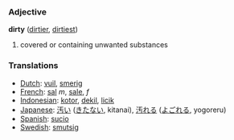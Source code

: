 === Adjective ===
'''dirty''' ([[dirtier]], [[dirtiest]])

#covered or containing unwanted substances

=== Translations ===
*[[Dutch]]: [[vuil]], [[smerig]]
*[[French]]: [[sal]] ''m'', [[sale]], ''f''
*[[Indonesian]]: [[kotor]], [[dekil]], [[licik]]
*[[Japanese]]: [[汚い]] ([[きたない]], kitanai), [[汚れる]] ([[よごれる]], yogoreru)
*[[Spanish]]: [[sucio]]
*[[Swedish]]: [[smutsig]]